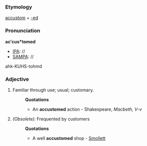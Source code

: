 ===Etymology===
[[accustom]] + [[-ed]]
===Pronunciation===
'''ac'cus*tomed'''
*[[IPA]]: //
*[[SAMPA]]: //
ahk-KUHS-tohmd
===Adjective===
#Familiar through use; usual; customary. 
#:'''Quotations'''
#:*An '''accustomed''' action - Shakespeare, ''Macbeth, V-v''
#''(Obsolete):'' Frequented by customers
#:'''Quotations'''
#:*A well '''accustomed''' shop - [[Smollett]]
